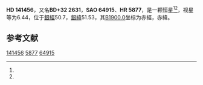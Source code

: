 {{Starbox begin
| name = HD 141456
}}
{{Starbox observe
| epoch = [[J2000.0|J2000.0]]
| constell = {{星座名待查}}<ref name=SIMBAD>{{cite web
 | url=http://simbad.u-strasbg.fr/simbad/sim-id?Ident=HR+5877
 | title =Pulsating variable Star
 | publisher=Centre de Données astronomiques de Strasbourg
 | work=SIMBAD
 | accessdate=2012-07-13}}</ref><ref name=DATA>{{cite web
 | url=http://vizier.u-strasbg.fr/viz-bin/VizieR-5?-out.add=.&-source=5050&-corr=PK=HR&-out.max=9999&HR=5877
 | title=VizieR Detailed Page
 | accessdate=2012-07-13
 | archive-date=2016-03-05
 | archive-url=https://web.archive.org/web/20160305094051/http://vizier.u-strasbg.fr/viz-bin/VizieR-5?-out.add=.&-source=5050&-corr=PK=HR&-out.max=9999&HR=5877
 | dead-url=no
 }}</ref>
| 星官 = 
| ra = {{RA|15|48|2}}<ref name=SIMBAD /><ref name=DATA />
| dec = {{DEC|+31|44|9}}<ref name=SIMBAD /><ref name=DATA />
| appmag_v = 6.44<ref name=SIMBAD /><ref name=DATA />
}}
{{Starbox character
| class = K5<ref name=SIMBAD /><ref name=DATA />
| b-v = <ref name=SIMBAD /><ref name=DATA />
| u-b = <ref name=SIMBAD /><ref name=DATA />
| r-i = <ref name=SIMBAD /><ref name=DATA />
| variable = 
}}
{{Starbox astrometry
| radial_v = 
| prop_mo_ra = -20
| parallax = 
| p_error = 
}}
{{Starbox catalog
| names =BD+32 2631，[[SAO星表|SAO]] 64915，[[HD星表|HD]] 141456，[[HR星表|HR]] 5877}}
{{Starbox reference |Simbad=HR+5877}}
{{Starbox end}}

'''HD 141456'''，又名'''BD+32 2631'''，'''SAO 64915'''、'''HR 5877'''，是一颗恒星<ref name=SIMBAD /><ref name=DATA />，视星等为6.44，位于[[銀道座標系|銀經]]50.7，[[銀道座標系|銀緯]]51.53，其[[B1900.0|B1900.0]]坐标为赤經{{RA|15|44|3.7}}，赤緯{{DEC|+32|51.53|39}}。

== 参考文献 ==
{{reflist}}

{{star-stub}}

[[Category:HD和HDE天體|141456]]
[[Category:HR天體|5877]]
[[Category:SAO天體|64915]]